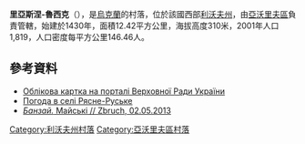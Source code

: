 {{coord|49|52|23|N|23|54|8|E|scale:100000|display=title}}

'''里亞斯涅-魯西克'''（{{lang-uk|Рясне-Руське}}），是[[烏克蘭|烏克蘭]]的村落，位於該國西部[[利沃夫州|利沃夫州]]，由[[亞沃里夫區|亞沃里夫區]]負責管轄，始建於1430年，面積12.42平方公里，海拔高度310米，2001年人口1,819，人口密度每平方公里146.46人。

==參考資料==
* [http://w1.c1.rada.gov.ua/pls/z7503/A005?rdat1=04.05.2013&rf7571=21611 Облікова картка на порталі Верховної Ради України]{{Wayback|url=http://w1.c1.rada.gov.ua/pls/z7503/A005?rdat1=04.05.2013&rf7571=21611 |date=20190630191935 }}
* [http://weather.in.ua/ua/l'vovskaja/23050 Погода в селі Рясне-Руське] {{Wayback|url=http://weather.in.ua/ua/l'vovskaja/23050 |date=20071015213826 }}
* [http://zbruc.eu/node/6737 ''Банзай.'' Майські // Zbruch, 02.05.2013] {{Wayback|url=http://zbruc.eu/node/6737 |date=20201231183721 }}

{{DEFAULTSORT:Рясне-Руське}}
[[Category:利沃夫州村落|Category:利沃夫州村落]]
[[Category:亞沃里夫區村落|Category:亞沃里夫區村落]]


{{Lviv-geo-stub}}
